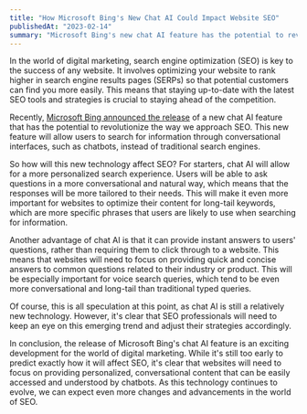 ```yaml
---
title: "How Microsoft Bing's New Chat AI Could Impact Website SEO"
publishedAt: "2023-02-14"
summary: "Microsoft Bing's new chat AI feature has the potential to revolutionize the way we approach SEO by providing a more personalized search experience and instant answers to users' questions. Websites will need to focus on providing conversational content that can be easily accessed and understood by chatbots."
---
```


In the world of digital marketing, search engine optimization (SEO) is key to the success of any website. It involves optimizing your website to rank higher in search engine results pages (SERPs) so that potential customers can find you more easily. This means that staying up-to-date with the latest SEO tools and strategies is crucial to staying ahead of the competition.

Recently, [Microsoft Bing announced the release](https://blogs.bing.com/search-quality-insights/2022-01/Bing-Chat-AI-is-now-available-to-all-users) of a new chat AI feature that has the potential to revolutionize the way we approach SEO. This new feature will allow users to search for information through conversational interfaces, such as chatbots, instead of traditional search engines.

So how will this new technology affect SEO? For starters, chat AI will allow for a more personalized search experience. Users will be able to ask questions in a more conversational and natural way, which means that the responses will be more tailored to their needs. This will make it even more important for websites to optimize their content for long-tail keywords, which are more specific phrases that users are likely to use when searching for information.

Another advantage of chat AI is that it can provide instant answers to users' questions, rather than requiring them to click through to a website. This means that websites will need to focus on providing quick and concise answers to common questions related to their industry or product. This will be especially important for voice search queries, which tend to be even more conversational and long-tail than traditional typed queries.

Of course, this is all speculation at this point, as chat AI is still a relatively new technology. However, it's clear that SEO professionals will need to keep an eye on this emerging trend and adjust their strategies accordingly.

In conclusion, the release of Microsoft Bing's chat AI feature is an exciting development for the world of digital marketing. While it's still too early to predict exactly how it will affect SEO, it's clear that websites will need to focus on providing personalized, conversational content that can be easily accessed and understood by chatbots. As this technology continues to evolve, we can expect even more changes and advancements in the world of SEO.
